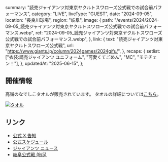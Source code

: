   summary: "読売ジャイアンツ対東京ヤクルトスワローズ公式戦での試合前パフォーマンス",
  category: "LIVE",
  liveType: "GUEST",
  date: "2024-09-05",
  location: "長良川球場",
  region: "岐阜",
  image: {
    path: "/events/2024/2024-09-05_読売ジャイアンツ対東京ヤクルトスワローズ公式戦での試合前パフォーマンス.webp",
    ref: "2024-09-05_読売ジャイアンツ対東京ヤクルトスワローズ公式戦での試合前パフォーマンス.webp",
  },
  link: {
    text: "読売ジャイアンツ対東京ヤクルトスワローズ公式戦",
    url: "https://www.giants.jp/column/2024games/2024gifu/",
  },
  recaps: {
    setlist: ["衣装:読売ジャイアンツ ユニフォーム", "可愛くてごめん", "MC", "モテチェン！"],
  },
  updatedAt: "2025-06-15",
};

## 開催情報

高嶺のなでしこタオルが販売されています。
タオルの詳細については[こちら](https://www.giants.jp/news/24398/)。

[![タオル](/events/2024/2024-09-05_読売ジャイアンツ対東京ヤクルトスワローズ公式戦での試合前パフォーマンス_タオル.webp)](/events/2024/2024-09-05_読売ジャイアンツ対東京ヤクルトスワローズ公式戦での試合前パフォーマンス_タオル.webp)

## リンク

- [公式 X 告知](https://x.com/takanenofficial/status/1829436442592121198)
- [公式スケジュール](https://takanenonadeshiko.jp/events/event/読売ジャイアンツ対東京ヤクルトスワローズ公式/)
- [ジャイアンツ ニュース](https://www.giants.jp/news/24398/)
- [岐阜公式戦 (9/5)](https://www.giants.jp/column/2024games/2024gifu/)
